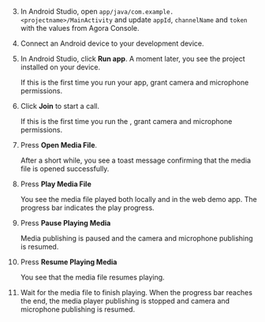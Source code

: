 <PlatformWrapper platform="android">
        
3.  In Android Studio, open `app/java/com.example.<projectname>/MainActivity` and update `appId`, `channelName` and `token` with the values from Agora Console.

2.  Connect an Android device to your development device.

3.  In Android Studio, click **Run app**. A moment later, you see the project installed on your device.

    If this is the first time you run your app, grant camera and microphone permissions.

4.  Click **Join** to start a call.

    If this is the first time you run the <Vpl k="CLIENT" />, grant camera and microphone permissions.

5.  Press **Open Media File**.

    After a short while, you see a toast message confirming that the media file is opened successfully.

6.  Press **Play Media File**

    You see the media file played both locally and in the web demo app. The progress bar indicates the play progress.

7.  Press **Pause Playing Media**

    Media publishing is paused and the camera and microphone publishing is resumed.

8.  Press **Resume Playing Media**

    You see that the media file resumes playing.

9.  Wait for the media file to finish playing. When the progress bar reaches the end, the media player publishing is stopped and camera and microphone publishing is resumed.
</PlatformWrapper>
